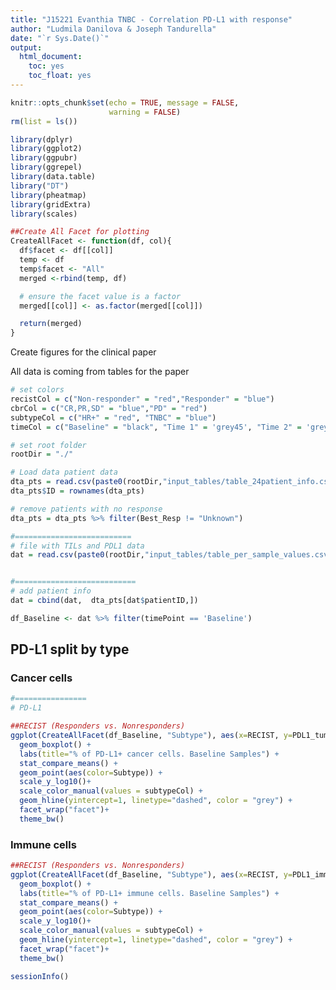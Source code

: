 ```yaml
---
title: "J15221 Evanthia TNBC - Correlation PD-L1 with response"
author: "Ludmila Danilova & Joseph Tandurella"
date: "`r Sys.Date()`"
output:
  html_document:
    toc: yes
    toc_float: yes
---
```


```r
knitr::opts_chunk$set(echo = TRUE, message = FALSE,
                      warning = FALSE)
rm(list = ls())

library(dplyr)
library(ggplot2)
library(ggpubr)
library(ggrepel)
library(data.table)
library("DT")
library(pheatmap)
library(gridExtra)
library(scales)

##Create All Facet for plotting
CreateAllFacet <- function(df, col){
  df$facet <- df[[col]]
  temp <- df
  temp$facet <- "All"
  merged <-rbind(temp, df)

  # ensure the facet value is a factor
  merged[[col]] <- as.factor(merged[[col]])

  return(merged)
}


```

Create figures for the clinical paper

All data is coming from tables for the paper


```r
# set colors
recistCol = c("Non-responder" = "red","Responder" = "blue")
cbrCol = c("CR,PR,SD" = "blue","PD" = "red")
subtypeCol = c("HR+" = "red", "TNBC" = "blue")
timeCol = c("Baseline" = "black", "Time 1" = 'grey45', "Time 2" = 'grey75')

# set root folder
rootDir = "./"

# Load data patient data
dta_pts = read.csv(paste0(rootDir,"input_tables/table_24patient_info.csv"), row.names = 1)
dta_pts$ID = rownames(dta_pts)

# remove patients with no response
dta_pts = dta_pts %>% filter(Best_Resp != "Unknown")

#==========================
# file with TILs and PDL1 data
dat = read.csv(paste0(rootDir,"input_tables/table_per_sample_values.csv"))


#===========================
# add patient info 
dat = cbind(dat,  dta_pts[dat$patientID,])

df_Baseline <- dat %>% filter(timePoint == 'Baseline')

```


## PD-L1 split by type

### Cancer cells

```r

#================
# PD-L1

##RECIST (Responders vs. Nonresponders)
ggplot(CreateAllFacet(df_Baseline, "Subtype"), aes(x=RECIST, y=PDL1_tumor)) + 
  geom_boxplot() + 
  labs(title="% of PD-L1+ cancer cells. Baseline Samples") + 
  stat_compare_means() + 
  geom_point(aes(color=Subtype)) + 
  scale_y_log10()+
  scale_color_manual(values = subtypeCol) +
  geom_hline(yintercept=1, linetype="dashed", color = "grey") +
  facet_wrap("facet")+ 
  theme_bw()


```


### Immune cells

```r

##RECIST (Responders vs. Nonresponders)
ggplot(CreateAllFacet(df_Baseline, "Subtype"), aes(x=RECIST, y=PDL1_immune)) + 
  geom_boxplot() + 
  labs(title="% of PD-L1+ immune cells. Baseline Samples") + 
  stat_compare_means() + 
  geom_point(aes(color=Subtype)) + 
  scale_y_log10()+
  scale_color_manual(values = subtypeCol) +
  geom_hline(yintercept=1, linetype="dashed", color = "grey") +
  facet_wrap("facet")+ 
  theme_bw()

```

```r
sessionInfo()
```


